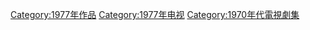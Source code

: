 {{cat year nav
| year = 1977
| cat = 電視劇集
| sortkey = 電視劇集
| article = 電視劇
| in = 
}}
[[Category:1977年作品|Category:1977年作品]]
[[Category:1977年电视|Category:1977年电视]]
[[Category:1970年代電視劇集|Category:1970年代電視劇集]]